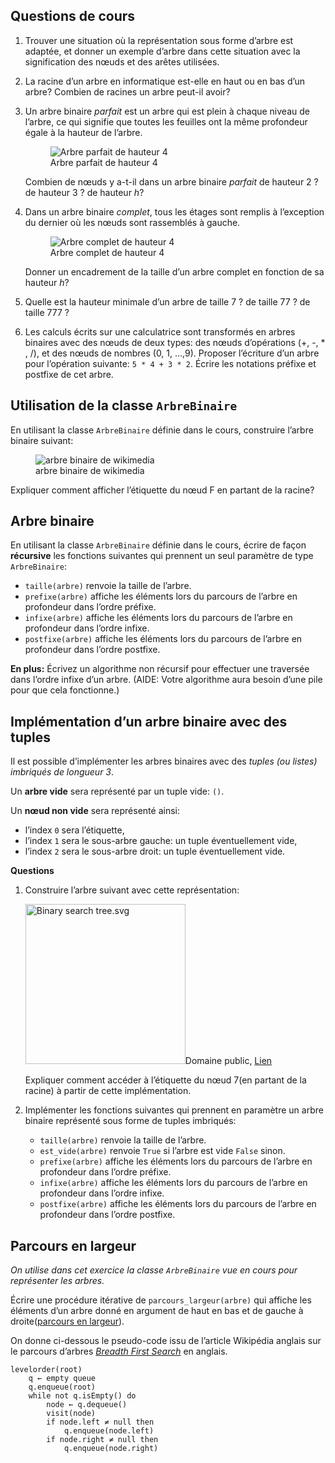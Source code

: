 ## Questions de cours

1. Trouver une situation où la représentation sous forme d'arbre est adaptée, et donner un exemple
   d'arbre dans cette situation avec la signification des nœuds et des arêtes utilisées.

2. La racine d'un arbre en informatique est-elle en haut ou en bas d'un arbre? Combien de racines
   un arbre peut-il avoir?

3. Un arbre binaire _parfait_ est un arbre qui est plein à chaque niveau de l'arbre, ce qui signifie
   que toutes les feuilles ont la même profondeur égale à la hauteur de l'arbre.
   
   <!-- digraph {
	node [color=lightgray fillcolor=lightgray fontcolor=black shape=record style="filled, rounded"]
	140364689978608 [label="<l>|<v> 8|<r>"]
	140364689978608:l -> 140364689973520:v
	140364689978608:r -> 140364689966272:v
	140364689973520 [label="<l>|<v> 10|<r>"]
	140364689973520:l -> 140364686130480:v
	140364689973520:r -> 140364686123424:v
	140364689966272 [label="<l>|<v> 9|<r>"]
	140364689966272:l -> 140364686123376:v
	140364689966272:r -> 140364686124240:v
	140364686130480 [label="<l>|<v> 12|<r>"]
	140364686130480:l -> 140364686130144:v
	140364686130480:r -> 140364686114976:v
	140364686123424 [label="<l>|<v> 14|<r>"]
	140364686123424:l -> 140364686123952:v
	140364686123424:r -> 140364686989856:v
	140364686123376 [label="<l>|<v> 2|<r>"]
	140364686123376:l -> 140364686998160:v
	140364686123376:r -> 140364686995376:v
	140364686124240 [label="<l>|<v> 11|<r>"]
	140364686124240:l -> 140364686994704:v
	140364686124240:r -> 140364686989136:v
	140364686130144 [label="<l>|<v> 5|<r>"]
	140364686114976 [label="<l>|<v> 13|<r>"]
	140364686123952 [label="<l>|<v> 7|<r>"]
	140364686989856 [label="<l>|<v> 1|<r>"]
	140364686998160 [label="<l>|<v> 0|<r>"]
	140364686995376 [label="<l>|<v> 4|<r>"]
	140364686994704 [label="<l>|<v> 6|<r>"]
	140364686989136 [label="<l>|<v> 3|<r>"]
   } -->


   ![Arbre parfait de hauteur 4](../../images/arbre-parfait.svg)

   Combien de nœuds y a-t-il dans un arbre binaire _parfait_ de hauteur 2 ? de hauteur 3 ? de
   hauteur $h$?

4. Dans un arbre binaire _complet_, tous les étages sont remplis à l'exception du dernier où les
   nœuds sont rassemblés à gauche.
   
   <!-- 
   digraph {
	node [color=lightgray fillcolor=lightgray fontcolor=black shape=record style="filled, rounded"]
	140364686235520 [label="<l>|<v> 7|<r>"]
	140364686235520:l -> 140364686121408:v
	140364686235520:r -> 140364686385088:v
	140364686121408 [label="<l>|<v> 13|<r>"]
	140364686121408:l -> 140364686919712:v
	140364686121408:r -> 140364686927200:v
	140364686385088 [label="<l>|<v> 8|<r>"]
	140364686385088:l -> 140364686927440:v
	140364686385088:r -> 140364686921344:v
	140364686919712 [label="<l>|<v> 9|<r>"]
	140364686919712:l -> 140364686918512:v
	140364686919712:r -> 140364686927392:v
	140364686927200 [label="<l>|<v> 6|<r>"]
	140364686927200:l -> 140364686918704:v
	140364686927440 [label="<l>|<v> 10|<r>"]
	140364686921344 [label="<l>|<v> 12|<r>"]
	140364686918512 [label="<l>|<v> 11|<r>"]
	140364686927392 [label="<l>|<v> 1|<r>"]
	140364686918704 [label="<l>|<v> 4|<r>"]} -->

   ![Arbre complet de hauteur 4](../../images/arbre-complet.svg)

   Donner un encadrement de la taille d'un arbre complet en fonction de sa hauteur $h$?

5. Quelle est la hauteur minimale d'un arbre de taille 7 ? de taille 77 ? de taille 777 ?    

6. Les calculs écrits sur une calculatrice sont transformés en arbres binaires avec des nœuds de
   deux types: des nœuds d'opérations (+, -, * , /), et des nœuds de nombres (0, 1, ...,9).
   Proposer l'écriture d'un arbre pour l'opération suivante: `5 * 4 + 3 * 2`. Écrire les notations
   préfixe et postfixe de cet arbre.

## Utilisation de la classe `ArbreBinaire`

En utilisant la classe `ArbreBinaire` définie dans le cours, construire l'arbre binaire suivant:

![arbre binaire de wikimedia](https://upload.wikimedia.org/wikipedia/commons/thumb/d/dc/Sorted_binary_tree_ALL.svg/562px-Sorted_binary_tree_ALL.svg.png)

Expliquer comment afficher l'étiquette du nœud F en partant de la racine?

## Arbre binaire

En utilisant la classe `ArbreBinaire` définie dans le cours, écrire de façon **récursive** les
fonctions suivantes qui prennent un seul paramètre de type `ArbreBinaire`:

- `taille(arbre)` renvoie la taille de l'arbre.
- `prefixe(arbre)` affiche les éléments lors du parcours de l'arbre en profondeur dans l'ordre
  préfixe.
- `infixe(arbre)` affiche les éléments lors du parcours de l'arbre en profondeur dans l'ordre
  infixe.
- `postfixe(arbre)` affiche les éléments lors du parcours de l'arbre en profondeur dans l'ordre
  postfixe.

**En plus:** Écrivez un algorithme non récursif pour effectuer une traversée dans l'ordre infixe d'un
arbre. (AIDE: Votre algorithme aura besoin d'une pile pour que cela fonctionne.)

## Implémentation d'un arbre binaire avec des tuples

Il est possible d'implémenter les arbres binaires avec des _tuples (ou listes) imbriqués de
longueur 3_.

Un **arbre vide** sera représenté par un tuple vide: `()`.

Un **nœud non vide** sera représenté ainsi:

- l'index `0` sera l'étiquette,
- l'index `1` sera le sous-arbre gauche: un tuple éventuellement vide,
- l'index `2` sera le sous-arbre droit: un tuple éventuellement vide.

**Questions**

1. Construire l'arbre suivant avec cette représentation:

   <p><a href="https://commons.wikimedia.org/wiki/File:Binary_search_tree.svg#/media/Fichier:Binary_search_tree.svg"><img width="256px" src="https://upload.wikimedia.org/wikipedia/commons/thumb/d/da/Binary_search_tree.svg/1200px-Binary_search_tree.svg.png" alt="Binary search tree.svg"></a>Domaine public, <a href="https://commons.wikimedia.org/w/index.php?curid=488330">Lien</a></p>

   Expliquer comment accéder à l'étiquette du nœud 7(en partant de la racine) à partir de cette
   implémentation.

2. Implémenter les fonctions suivantes qui prennent en paramètre un arbre binaire représenté sous
   forme de tuples imbriqués:

   - `taille(arbre)` renvoie la taille de l'arbre.
   - `est_vide(arbre)` renvoie `True` si l'arbre est vide `False` sinon.
   - `prefixe(arbre)` affiche les éléments lors du parcours de l'arbre en profondeur dans l'ordre
     préfixe.
   - `infixe(arbre)` affiche les éléments lors du parcours de l'arbre en profondeur dans l'ordre
     infixe.
   - `postfixe(arbre)` affiche les éléments lors du parcours de l'arbre en profondeur dans l'ordre
     postfixe.

## Parcours en largeur

_On utilise dans cet exercice la classe `ArbreBinaire` vue en cours pour représenter les arbres._

Écrire une procédure itérative de `parcours_largeur(arbre)` qui affiche les éléments d'un arbre
donné en argument de haut en bas et de gauche à droite([parcours en
largeur](/tg/nsi/1-structures-de-donnees/4-arbres/#parcours-dun-arbre-binaire)).

On donne ci-dessous le pseudo-code issu de l'article Wikipédia anglais sur le parcours d'arbres
[_Breadth First Search_](https://en.wikipedia.org/wiki/Tree_traversal#Breadth-first_search) en
anglais.

```
levelorder(root)
    q ← empty queue
    q.enqueue(root)
    while not q.isEmpty() do
        node ← q.dequeue()
        visit(node)
        if node.left ≠ null then
            q.enqueue(node.left)
        if node.right ≠ null then
            q.enqueue(node.right)
```

